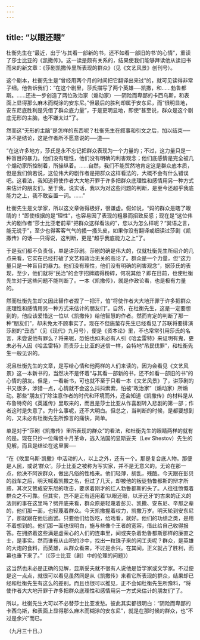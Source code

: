 ```yaml
---
---
---
```

title: “以眼还眼”
---



杜衡先生在“最近，出于‘与其看一部新的书，还不如看一部旧的书’的心情”，重读了莎士比亚的《凯撒传》。这一读是颇有关系的，结果使我们能够拜读他从读旧书而来的新文章：《莎剧凯撒传里所表现的群众》（见《文艺风景》创刊号）。

这个剧本，杜衡先生是“曾经用两个月的时间把它翻译出来过”的，就可见读得非常子细。他告诉我们：“在这个剧里，莎氏描写了两个英雄──凯撒，和……勃鲁都斯。……还进一步创造了两位政治家（煽动家）──阴险而卑鄙的卡西乌斯，和表面上显得那么麻木而糊涂的安东尼。”但最后的胜利却属于安东尼，而“很明显地，安东尼底胜利是凭借了群众底力量”，于是更明显地，即使“甚至说，群众是这个剧底无形的主脑，也不嫌太过”了。

然而这“无形的主脑”是怎样的东西呢？杜衡先生在叙事和引文之后，加以结束──决不是结论，这是作者所不愿意说的──道──

“在这许多地方，莎氏是永不忘记把群众表现为一个力量的；不过，这力量只是一种盲目的暴力。他们没有理性，他们没有明确的利害观念；他们底感情是完全被几个煽动家所控制着，所操纵着。……自然，我们不能贸然地肯定这是群众底本质，但是我们倘若说，这位伟大的剧作者是把群众这样看法的，大概不会有什么错误吧。这看法，我知道将使作者大大地开罪于许多把群众底理性和感情用另一种方式来估计的朋友们。至于我，说实话，我以为对这些问题的判断，是至今还超乎我底能力之上，我不敢妄置一词。……”

杜衡先生是文学家，所以这文章做得极好，很谦虚。假如说，“妈的群众是瞎了眼睛的！”即使根据的是“理性”，也容易因了表现的粗暴而招致反感；现在是“这位伟大的剧作者”莎士比亚老前辈“把群众这样看法的”，您以为怎么样呢？“巽语之言，能无说乎”，至少也得客客气气的搔一搔头皮，如果你没有翻译或细读过莎剧《凯撒传》的话──只得说，这判断，更是“超乎我底能力之上”了。

于是我们都不负责任，单是讲莎剧。莎剧的确是伟大的，仅就杜衡先生所绍介的几点来看，它实在已经打破了文艺和政治无关的高论了。群众是一个力量，但“这力量只是一种盲目的暴力。他们没有理性，他们没有明确的利害观念”，据莎氏的表现，至少，他们就将“民治”的金字招牌踏得粉碎，何况其他？即在目前，也使杜衡先生对于这些问题不能判断了。一本《凯撒传》，就是作政论看，也是极有力量的。

然而杜衡先生却又因此替作者捏了一把汗，怕“将使作者大大地开罪于许多把群众底理性和感情用另一种方式来估计的朋友们”。自然，在杜衡先生，这是一定要想到的，他应该爱惜这一位以《凯撒传》给他智慧的作者。然而肯定的判断了那一种“朋友们”，却未免太不顾事实了。现在不但施蛰存先生已经看见了苏联将要排演莎剧的“丑态”（见《现代》九月号），便是《资本论》里，不也常常引用莎氏的名言，未尝说他有罪么？将来呢，恐怕也如未必有人引《哈孟雷特》来证明有鬼，更未必有人因《哈孟雷特》而责莎士比亚的迷信一样，会特地“吊民伐罪”，和杜衡先生一般见识的。

况且杜衡先生的文章，是写给心情和他两样的人们来读的，因为会看见《文艺风景》这一本新书的，当然决不是怀着“与其看一部新的书，还不如看一部旧的书”的心情的朋友。但是，一看新书，可也就不至于只看一本《文艺风景》了，讲莎剧的书又很多，涉猎一点，心情就不会这么抖抖索索，怕被“政治家”（煽动家）所煽动。那些“朋友们”除注意作者的时代和环境而外，还会知道《凯撒传》的材料是从布鲁特奇的《英雄传》里取来的，而且是莎士比亚从作喜剧转入悲剧的第一部；作者这时是失意了。为什么事呢，还不大明白。但总之，当判断的时候，是都要想到的，又未必有杜衡先生所豫言的痛快，简单。

单是对于“莎剧《凯撒传》里所表现的群众”的看法，和杜衡先生的眼睛两样的就有的是。现在只抄一位痛恨十月革命，逃入法国的显斯妥夫（Lev Shestov）先生的见解，而且是结论在这里罢──

“在《攸里乌斯·凯撒》中活动的人，以上之外，还有一个。那是复合底人物。那便是人民，或说‘群众’。莎士比亚之被称为写实家，并不是无意义的。无论在那一点，他决不阿谀群众，做出凡俗的性格来。他们轻薄，胡乱，残酷。今天跟在彭贝的战车之后，明天喊着凯撒之名，但过了几天，却被他的叛徒勃鲁都斯的辩才所惑，其次又赞成安东尼的攻击，要求着刚才的红人勃鲁都斯的头了。人往往愤慨着群众之不可靠。但其实，岂不是正有适用着‘以眼还眼，以牙还牙’的古来的正义的法则的事在这里吗？劈开底来看，群众原是轻蔑着彭贝、凯撒、安东尼、辛那之辈的，他们那一面，也轻蔑着群众。今天凯撒握着权力，凯撒万岁。明天轮到安东尼了，那就跟在他后面罢。只要他们给饭吃，给戏看，就好。他们的功绩之类，是用不着想到的。他们那一面也很明白，施与些像个王者的宽容，借此给自己收得报答。在拥挤着这些满是虚荣心的人们的连串里，间或夹杂着勃鲁都斯那样的廉直之士，是事实。然而谁有从山积的沙中，找出一粒珠子来的闲工夫呢？群众，是英雄的大炮的食料，而英雄，从群众看来，不过是余兴。在其间，正义就占了胜利，而幕也垂下来了。”（《莎士比亚〔剧〕中的伦理的问题》）

这当然也未必是正确的见解，显斯妥夫就不很有人说他是哲学家或文学家。不过便是这一点点，就很可以看见虽然同是从《凯撒传》来看它所表现的群众，结果却已经和杜衡先生有这么的差别。而且也很可以推见，正不会如杜衡先生所豫料，“将使作者大大地开罪于许多把群众底理性和感情用另一方式来估计的朋友们”了。

所以，杜衡先生大可以不必替莎士比亚发愁。彼此其实都很明白：“阴险而卑鄙的卡西乌斯，和表面上显得那么麻木而糊涂的安东尼”，就是在那时候的群众，也“不过是余兴”而已。

（九月三十日。）
